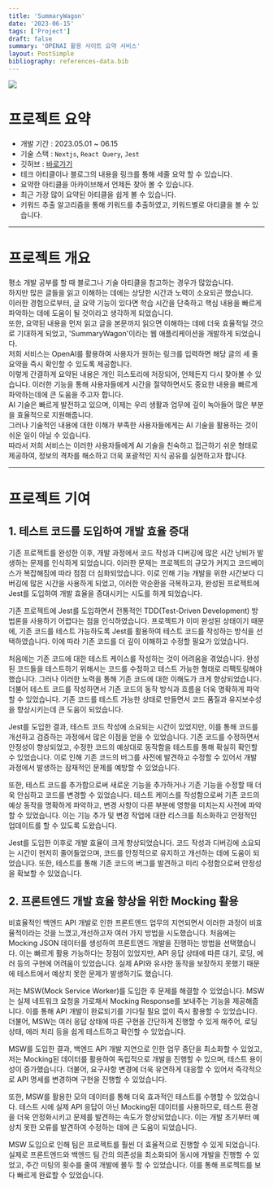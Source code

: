 ```yaml
---
title: 'SummaryWagon'
date: '2023-06-15'
tags: ['Project']
draft: false
summary: 'OPENAI 활용 사이트 요약 서비스'
layout: PostSimple
bibliography: references-data.bib
---
```


<div className="flex justify-center items-center">
  <Image
    className="w-1/2"
    src={'/static/images/summarywagon.png'}
    width={500}
    height={500}
  ></Image>
</div>

# 프로젝트 요약

- 개발 기간 : 2023.05.01 ~ 06.15
- 기술 스택 : `Nextjs`, `React Query`, `Jest`
- 깃허브 : [바로가기](https://github.com/SummaryWagon/SummaryWagon)
- 테크 아티클이나 블로그의 내용을 링크를 통해 세줄 요약 할 수 있습니다.
- 요약한 아티클을 아카이브해서 언제든 찾아 볼 수 있습니다.
- 최근 가장 많이 요약된 아티클을 쉽게 볼 수 있습니다.
- 키워드 추출 알고리즘을 통해 키워드를 추출하였고, 키워드별로 아티클을 볼 수 있습니다.

---

# 프로젝트 개요

평소 개발 공부를 할 때 블로그나 기술 아티클을 참고하는 경우가 많았습니다.  
하지만 많은 글들을 읽고 이해하는 데에는 상당한 시간과 노력이 소요되곤 했습니다.  
이러한 경험으로부터, 글 요약 기능이 있다면 학습 시간을 단축하고 핵심 내용을 빠르게 파악하는 데에 도움이 될 것이라고 생각하게 되었습니다.  
또한, 요약된 내용을 먼저 읽고 글을 본문까지 읽으면 이해하는 데에 더욱 효율적일 것으로 기대하게 되었고, 'SummaryWagon'이라는 웹 애플리케이션을 개발하게 되었습니다.  
저희 서비스는 OpenAI를 활용하여 사용자가 원하는 링크를 입력하면 해당 글의 세 줄 요약을 즉시 확인할 수 있도록 제공합니다.  
이렇게 간결하게 요약된 내용은 개인 히스토리에 저장되어, 언제든지 다시 찾아볼 수 있습니다. 이러한 기능을 통해 사용자들에게 시간을 절약하면서도 중요한 내용을 빠르게 파악하는데에 큰 도움을 주고자 합니다.  
AI 기술은 빠르게 발전하고 있으며, 이제는 우리 생활과 업무에 깊이 녹아들어 많은 부분을 효율적으로 지원해줍니다.  
그러나 기술적인 내용에 대한 이해가 부족한 사용자들에게는 AI 기술을 활용하는 것이 쉬운 일이 아닐 수 있습니다.  
따라서 저희 서비스는 이러한 사용자들에게 AI 기술을 친숙하고 접근하기 쉬운 형태로 제공하여, 정보의 격차를 해소하고 더욱 포괄적인 지식 공유를 실현하고자 합니다.

---

# 프로젝트 기여

## 1. 테스트 코드를 도입하여 개발 효율 증대

기존 프로젝트를 완성한 이후, 개발 과정에서 코드 작성과 디버깅에 많은 시간 낭비가 발생하는 문제를 인식하게 되었습니다. 이러한 문제는 프로젝트의 규모가 커지고 코드베이스가 복잡해짐에 따라 점점 더 심화되었습니다. 이로 인해 기능 개발을 위한 시간보다 디버깅에 많은 시간을 사용하게 되었고, 이러한 악순환을 극복하고자, 완성된 프로젝트에 Jest를 도입하여 개발 효율을 증대시키는 시도를 하게 되었습니다.

기존 프로젝트에 Jest를 도입하면서 전통적인 TDD(Test-Driven Development) 방법론을 사용하기 어렵다는 점을 인식하였습니다. 프로젝트가 이미 완성된 상태이기 때문에, 기존 코드를 테스트 가능하도록 Jest를 활용하여 테스트 코드를 작성하는 방식을 선택하였습니다. 이에 따라 기존 코드를 더 깊이 이해하고 수정할 필요가 있었습니다.

처음에는 기존 코드에 대한 테스트 케이스를 작성하는 것이 어려움을 겪었습니다. 완성된 코드들을 테스트하기 위해서는 코드를 수정하고 테스트 가능한 형태로 리팩토링해야 했습니다. 그러나 이러한 노력을 통해 기존 코드에 대한 이해도가 크게 향상되었습니다. 더불어 테스트 코드를 작성하면서 기존 코드의 동작 방식과 흐름을 더욱 명확하게 파악할 수 있었습니다. 기존 코드를 테스트 가능한 상태로 만들면서 코드 품질과 유지보수성을 향상시키는데 큰 도움이 되었습니다.

Jest를 도입한 결과, 테스트 코드 작성에 소요되는 시간이 있었지만, 이를 통해 코드를 개선하고 검증하는 과정에서 많은 이점을 얻을 수 있었습니다. 기존 코드를 수정하면서 안정성이 향상되었고, 수정한 코드의 예상대로 동작함을 테스트를 통해 확실히 확인할 수 있었습니다. 이로 인해 기존 코드의 버그를 사전에 발견하고 수정할 수 있어서 개발 과정에서 발생하는 잠재적인 문제를 예방할 수 있었습니다.

또한, 테스트 코드를 추가함으로써 새로운 기능을 추가하거나 기존 기능을 수정할 때 더욱 안심하고 코드를 변경할 수 있었습니다. 테스트 케이스를 작성함으로써 기존 코드의 예상 동작을 명확하게 파악하고, 변경 사항이 다른 부분에 영향을 미치는지 사전에 파악할 수 있었습니다. 이는 기능 추가 및 변경 작업에 대한 리스크를 최소화하고 안정적인 업데이트를 할 수 있도록 도왔습니다.

Jest를 도입한 이후로 개발 효율이 크게 향상되었습니다. 코드 작성과 디버깅에 소요되는 시간이 현저히 줄어들었으며, 코드를 안정적으로 유지하고 개선하는 데에 도움이 되었습니다. 또한, 테스트를 통해 기존 코드의 버그를 발견하고 미리 수정함으로써 안정성을 확보할 수 있었습니다.

## 2. 프론트엔드 개발 효율 향상을 위한 Mocking 활용

비효율적인 백엔드 API 개발로 인한 프론트엔드 업무의 지연되면서 이러한 과정이 비효율적이라는 것을 느꼈고,개선하고자 여러 가지 방법을 시도했습니다. 처음에는 Mocking JSON 데이터를 생성하여 프론트엔드 개발을 진행하는 방법을 선택했습니다. 이는 빠르게 활용 가능하다는 장점이 있었지만, API 응답 상태에 따른 대기, 로딩, 에러 등의 구현에 어려움이 있었습니다. 실제 API와 유사한 동작을 보장하지 못했기 때문에 테스트에서 예상치 못한 문제가 발생하기도 했습니다.

저는 MSW(Mock Service Worker)를 도입한 후 문제를 해결할 수 있었습니다. MSW는 실제 네트워크 요청을 가로채서 Mocking Response를 보내주는 기능을 제공해줍니다. 이를 통해 API 개발이 완료되기를 기다릴 필요 없이 즉시 활용할 수 있었습니다. 더불어, MSW는 여러 응답 상태에 따른 구현을 간단하게 진행할 수 있게 해주어, 로딩 상태, 에러 처리 등을 쉽게 테스트하고 확인할 수 있었습니다.

MSW를 도입한 결과, 백엔드 API 개발 지연으로 인한 업무 중단을 최소화할 수 있었고, 저는 Mocking된 데이터를 활용하여 독립적으로 개발을 진행할 수 있으며, 테스트 용이성이 증가했습니다. 더불어, 요구사항 변경에 더욱 유연하게 대응할 수 있어서 즉각적으로 API 명세를 변경하며 구현을 진행할 수 있었습니다.

또한, MSW를 활용한 모의 데이터를 통해 더욱 효과적인 테스트를 수행할 수 있었습니다. 테스트 시에 실제 API 응답이 아닌 Mocking된 데이터를 사용하므로, 테스트 환경을 더욱 안정화시키고 문제를 발견하는 속도가 향상되었습니다. 이는 개발 초기부터 예상치 못한 오류를 발견하여 수정하는 데에 큰 도움이 되었습니다.

MSW 도입으로 인해 팀은 프로젝트를 훨씬 더 효율적으로 진행할 수 있게 되었습니다. 실제로 프론트엔드와 백엔드 팀 간의 의존성을 최소화되어 동시에 개발을 진행할 수 있었고, 주간 미팅의 횟수를 줄여 개발에 몰두 할 수 있었습니다. 이를 통해 프로젝트를 보다 빠르게 완료할 수 있었습니다.

